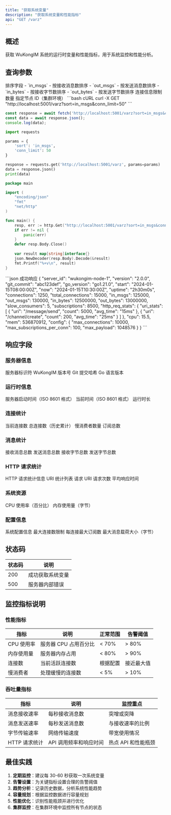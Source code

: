 ```yaml
---
title: "获取系统变量"
description: "获取系统变量和性能指标"
api: "GET /varz"
---
```


## 概述

获取 WuKongIM 系统的运行时变量和性能指标，用于系统监控和性能分析。

## 查询参数

<ParamField query="sort" type="string" default="in_msgs">
排序字段
- `in_msgs` - 按接收消息数排序
- `out_msgs` - 按发送消息数排序
- `in_bytes` - 按接收字节数排序
- `out_bytes` - 按发送字节数排序
</ParamField>

<ParamField query="conn_limit" type="integer" default={20}>
连接信息限制数量
</ParamField>

<ParamField query="node_id" type="integer">
指定节点 ID（集群环境）
</ParamField>

<RequestExample>
```bash cURL
curl -X GET "http://localhost:5001/varz?sort=in_msgs&conn_limit=50"
```

```javascript JavaScript
const response = await fetch('http://localhost:5001/varz?sort=in_msgs&conn_limit=50');
const data = await response.json();
console.log(data);
```

```python Python
import requests

params = {
    'sort': 'in_msgs',
    'conn_limit': 50
}

response = requests.get('http://localhost:5001/varz', params=params)
data = response.json()
print(data)
```

```go Go
package main

import (
    "encoding/json"
    "fmt"
    "net/http"
)

func main() {
    resp, err := http.Get("http://localhost:5001/varz?sort=in_msgs&conn_limit=50")
    if err != nil {
        panic(err)
    }
    defer resp.Body.Close()
    
    var result map[string]interface{}
    json.NewDecoder(resp.Body).Decode(&result)
    fmt.Printf("%+v\n", result)
}
```
</RequestExample>

<ResponseExample>
```json 成功响应
{
  "server_id": "wukongim-node-1",
  "version": "2.0.0",
  "git_commit": "abc123def",
  "go_version": "go1.21.0",
  "start": "2024-01-15T08:00:00Z",
  "now": "2024-01-15T10:30:00Z",
  "uptime": "2h30m0s",
  "connections": 1250,
  "total_connections": 15000,
  "in_msgs": 125000,
  "out_msgs": 130000,
  "in_bytes": 12500000,
  "out_bytes": 13000000,
  "slow_consumers": 5,
  "subscriptions": 8500,
  "http_req_stats": {
    "uri_stats": [
      {
        "uri": "/message/send",
        "count": 5000,
        "avg_time": "15ms"
      },
      {
        "uri": "/channel/create",
        "count": 200,
        "avg_time": "25ms"
      }
    ]
  },
  "cpu": 15.5,
  "mem": 536870912,
  "config": {
    "max_connections": 10000,
    "max_subscriptions_per_conn": 100,
    "max_payload": 1048576
  }
}
```
</ResponseExample>

## 响应字段

### 服务器信息

<ResponseField name="server_id" type="string" required>
服务器标识符
</ResponseField>

<ResponseField name="version" type="string" required>
WuKongIM 版本号
</ResponseField>

<ResponseField name="git_commit" type="string" required>
Git 提交哈希
</ResponseField>

<ResponseField name="go_version" type="string" required>
Go 语言版本
</ResponseField>

### 运行时信息

<ResponseField name="start" type="string" required>
服务器启动时间（ISO 8601 格式）
</ResponseField>

<ResponseField name="now" type="string" required>
当前时间（ISO 8601 格式）
</ResponseField>

<ResponseField name="uptime" type="string" required>
运行时长
</ResponseField>

### 连接统计

<ResponseField name="connections" type="integer" required>
当前连接数
</ResponseField>

<ResponseField name="total_connections" type="integer" required>
总连接数（历史累计）
</ResponseField>

<ResponseField name="slow_consumers" type="integer" required>
慢消费者数量
</ResponseField>

<ResponseField name="subscriptions" type="integer" required>
订阅总数
</ResponseField>

### 消息统计

<ResponseField name="in_msgs" type="integer" required>
接收消息总数
</ResponseField>

<ResponseField name="out_msgs" type="integer" required>
发送消息总数
</ResponseField>

<ResponseField name="in_bytes" type="integer" required>
接收字节总数
</ResponseField>

<ResponseField name="out_bytes" type="integer" required>
发送字节总数
</ResponseField>

### HTTP 请求统计

<ResponseField name="http_req_stats" type="object" required>
HTTP 请求统计信息
<Expandable title="http_req_stats 字段">
<ResponseField name="http_req_stats.uri_stats" type="array">
URI 统计列表
<ResponseField name="http_req_stats.uri_stats[].uri" type="string">
请求 URI
</ResponseField>
<ResponseField name="http_req_stats.uri_stats[].count" type="integer">
请求次数
</ResponseField>
<ResponseField name="http_req_stats.uri_stats[].avg_time" type="string">
平均响应时间
</ResponseField>
</Expandable>
</ResponseField>

### 系统资源

<ResponseField name="cpu" type="number" required>
CPU 使用率（百分比）
</ResponseField>

<ResponseField name="mem" type="integer" required>
内存使用量（字节）
</ResponseField>

### 配置信息

<ResponseField name="config" type="object" required>
系统配置信息
<Expandable title="config 字段">
<ResponseField name="config.max_connections" type="integer">
最大连接数限制
</ResponseField>
<ResponseField name="config.max_subscriptions_per_conn" type="integer">
每连接最大订阅数
</ResponseField>
<ResponseField name="config.max_payload" type="integer">
最大消息载荷大小（字节）
</ResponseField>
</Expandable>
</ResponseField>

## 状态码

| 状态码 | 说明 |
|--------|------|
| 200 | 成功获取系统变量 |
| 500 | 服务器内部错误 |

## 监控指标说明

### 性能指标

| 指标 | 说明 | 正常范围 | 告警阈值 |
|------|------|----------|----------|
| CPU 使用率 | 服务器 CPU 占用百分比 | < 70% | > 80% |
| 内存使用量 | 服务器内存占用 | < 80% | > 90% |
| 连接数 | 当前活跃连接数 | 根据配置 | 接近最大值 |
| 慢消费者 | 处理缓慢的连接数 | < 5% | > 10% |

### 吞吐量指标

| 指标 | 说明 | 监控重点 |
|------|------|----------|
| 消息接收速率 | 每秒接收消息数 | 突增或突降 |
| 消息发送速率 | 每秒发送消息数 | 与接收速率的比例 |
| 字节传输速率 | 网络传输速度 | 带宽使用情况 |
| HTTP 请求统计 | API 调用频率和响应时间 | 热点 API 和性能瓶颈 |

## 最佳实践

1. **定期监控**：建议每 30-60 秒获取一次系统变量
2. **告警设置**：为关键指标设置合理的告警阈值
3. **趋势分析**：记录历史数据，分析系统性能趋势
4. **容量规划**：根据监控数据进行容量规划
5. **性能优化**：识别性能瓶颈并进行优化
6. **集群监控**：在集群环境中监控所有节点的状态
